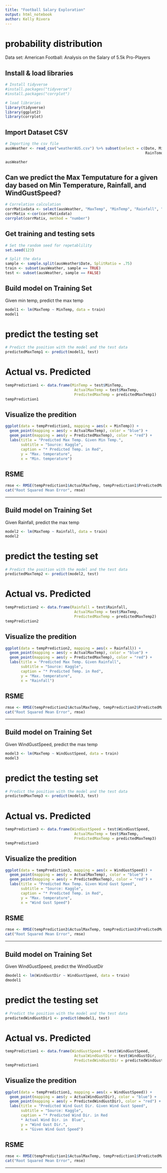 ---
title: "Football Salary Exploration"
output: html_notebook
author: Kelly Rivera
---



# probability distribution

Data set: American Football: Analysis on the Salary of 5.5k Pro-Players

## Install & load libraries
```{r}
# Install tidyverse
#install.packages("tidyverse")
#install.packages("corrplot")

# load libraries
library(tidyverse)
library(ggplot2)
library(corrplot)
```

## Import Dataset CSV
```{r}
# Importing the csv file
ausWeather <- read_csv("weatherAUS.csv") %>% subset(select = c(Date, MinTemp, MaxTemp, Rainfall, WindGustDir, WindGustSpeed, RainToday,
                                                               RainTomorrow)) %>% drop_na()

ausWeather
```

## Can we predict the Max Temputature for a given day based on Min Temperature, Rainfall, and WindGustSpeed?
```{r}
# Correlation calculation
corrMatixdata <- select(ausWeather, "MaxTemp", "MinTemp", "Rainfall", "WindGustSpeed")
corrMatix <-cor(corrMatixdata)
corrplot(corrMatix, method = "number")
```

## Get training and testing sets
```{r}
# Set the random seed for repetablility
set.seed(123)

# Split the data 
sample <- sample.split(ausWeather$Date, SplitRatio = .75)
train <- subset(ausWeather, sample == TRUE)
test <- subset(ausWeather, sample == FALSE)

```

## Build model on Training Set
Given min temp, predict the max temp
```{r}
model1 <- lm(MaxTemp ~ MinTemp, data = train)
model1
```

# predict the testing set
```{r}
# Predict the psoition with the model and the test data
predictedMaxTemp1 <- predict(model1, test)
```

# Actual vs. Predicted
```{r}
tempPrediction1 <- data.frame(MinTemp = test$MinTemp,
                               ActualMaxTemp = test$MaxTemp,
                               PredictedMaxTemp = predictedMaxTemp1)
tempPrediction1
```

## Visualize the predition
```{r}
ggplot(data = tempPrediction1, mapping = aes(x = MinTemp)) +
  geom_point(mapping = aes(y = ActualMaxTemp), color = "blue") +
  geom_point(mapping = aes(y = PredictedMaxTemp), color = "red") +
  labs(title = "Predicted Max Temp. Given Min Temp.",
       subtitle = "Source: Kaggle",
       caption = "* Predicted Temp. in Red",
       y = "Max. temperature",
       x = "Min. temperature")
```

## RSME
```{r}
rmse <- RMSE(tempPrediction1$ActualMaxTemp, tempPrediction1$PredictedMaxTemp)
cat("Root Squared Mean Error", rmse)
```

----------------------------------------------------------------------------------------------------------------


## Build model on Training Set
Given Rainfall, predict the max temp
```{r}
model2 <- lm(MaxTemp ~ Rainfall, data = train)
model2
```

# predict the testing set
```{r}
# Predict the psoition with the model and the test data
predictedMaxTemp2 <- predict(model2, test)
```

# Actual vs. Predicted
```{r}
tempPrediction2 <- data.frame(Rainfall = test$Rainfall,
                               ActualMaxTemp = test$MaxTemp,
                               PredictedMaxTemp = predictedMaxTemp2)
tempPrediction2
```


## Visualize the predition
```{r}
ggplot(data = tempPrediction2, mapping = aes(x = Rainfall)) +
  geom_point(mapping = aes(y = ActualMaxTemp), color = "blue") +
  geom_point(mapping = aes(y = PredictedMaxTemp), color = "red") +
  labs(title = "Predicted Max Temp. Given Rainfall",
       subtitle = "Source: Kaggle",
       caption = "* Predicted Temp. in Red",
       y = "Max. temperature",
       x = "Rainfall")
```

## RSME
```{r}
rmse <- RMSE(tempPrediction2$ActualMaxTemp, tempPrediction2$PredictedMaxTemp)
cat("Root Squared Mean Error", rmse)
```


-------------------------------------------------------------------------------


## Build model on Training Set
Given WindGustSpeed, predict the max temp
```{r}
model3 <- lm(MaxTemp ~ WindGustSpeed, data = train)
model3
```

# predict the testing set
```{r}
# Predict the position with the model and the test data
predictedMaxTemp3 <- predict(model3, test)
```

# Actual vs. Predicted
```{r}
tempPrediction3 <- data.frame(WindGustSpeed = test$WindGustSpeed,
                               ActualMaxTemp = test$MaxTemp,
                               PredictedMaxTemp = predictedMaxTemp3)
tempPrediction3
```


## Visualize the predition
```{r}
ggplot(data = tempPrediction3, mapping = aes(x = WindGustSpeed)) +
  geom_point(mapping = aes(y = ActualMaxTemp), color = "blue") +
  geom_point(mapping = aes(y = PredictedMaxTemp), color = "red") +
  labs(title = "Predicted Max Temp. Given Wind Gust Speed",
       subtitle = "Source: Kaggle",
       caption = "* Predicted Temp. in Red",
       y = "Max. temperature",
       x = "Wind Gust Speed")
```

## RSME
```{r}
rmse <- RMSE(tempPrediction3$ActualMaxTemp, tempPrediction3$PredictedMaxTemp)
cat("Root Squared Mean Error", rmse)
```

------------------------------------------------------------


## Build model on Training Set
Given WindGustSpeed, predict the WindGustDir
```{r}
dmodel1 <- lm(WindGustDir ~ WindGustSpeed, data = train)
dmodel1
```

# predict the testing set
```{r}
# Predict the position with the model and the test data
predictedWindGustDir1 <- predict(dmodel1, test)
```

# Actual vs. Predicted
```{r}
tempPrediction1 <- data.frame(WindGustSpeed = test$WindGustSpeed,
                               ActualWindGustDir = test$WindGustDir,
                               PredictedWindGustDir = predictedWindGustDir1)
tempPrediction1
```

## Visualize the predition
```{r}
ggplot(data = tempPrediction1, mapping = aes(x = WindGustSpeed)) +
  geom_point(mapping = aes(y = ActualWindGustDir), color = "blue") +
  geom_point(mapping = aes(y = PredictedWindGustDir), color = "red") +
  labs(title = "Predicted Wind Gust Dir. Given Wind Gust Speed",
       subtitle = "Source: Kaggle",
       caption = "* Predicted Wind Dir. in Red
       * Actual Wind Dir. in  Blue",
       y = "Wind Gust Dir.",
       x = "Given Wind Gust Speed")
```

## RSME
```{r}
rmse <- RMSE(tempPrediction1$ActualMaxTemp, tempPrediction1$PredictedMaxTemp)
cat("Root Squared Mean Error", rmse)
```

----------------------------------------------------------------------------------------------------------------










